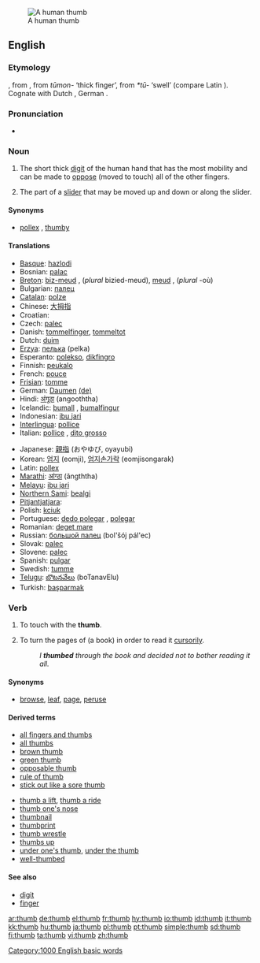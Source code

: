 [[Image:Thumbup.jpg|thumb|A human thumb]]
==English==

===Etymology===
{{OE.}} {{term|þuma|þūma|lang=ang}}, from {{Ger.}}, from {{IE.}} ''tūmon-'' ‘thick finger’, from ''*tū-'' ‘swell’ (compare Latin {{term|tumere|lang=la}}).  Cognate with Dutch {{term|duim|lang=nl}}, German {{term|Daumen|lang=de}}.

===Pronunciation===
*{{audio|en-us-thumb.ogg|Audio (US)}}
*:{{rhymes|ʌm}}

===Noun===
{{en-noun}}

# The short thick [[digit]] of the human hand that has the most mobility and can be made to [[oppose]] (moved to touch) all of the other fingers.
# {{computing}} The part of a [[slider]] that may be moved up and down or along the slider.

====Synonyms====
*{{i-c|digit}} [[pollex]] {{technical}}, [[thumby]] {{colloquial}}

====Translations====
{{trans-top|digit}}
*[[Basque]]: [[hazlodi]]
*Bosnian: [[palac]] {{m}}
*[[Breton]]: [[biz-meud]] {{m}}, (''plural'' bizied-meud), [[meud]] {{m}}, (''plural'' -où)
*Bulgarian: [[палец]] {{m}}
*[[Catalan]]: [[polze]] {{m}}
*Chinese: [[大拇指]]
*Croatian: {{t|hr|palac|m}}
*Czech: [[palec]] {{m}}
*Danish: [[tommelfinger]], [[tommeltot]]
*Dutch: [[duim]] {{m}}
*[[Erzya]]: [[пелька]] (pelka)
*Esperanto: [[polekso]], [[dikfingro]]
*Finnish: [[peukalo]]
*French: [[pouce]] {{m}}
*[[Frisian]]: [[tomme]]
*German: [[Daumen]] {{m}} [[:de:Daumen|(de)]]
*Hindi: [[अंगूठा]] (angooththa)
*Icelandic: [[þumall]] {{m}}, [[þumalfingur]] {{m}}
*Indonesian: [[ibu jari]]
*[[Interlingua]]: [[pollice]]
*Italian: [[pollice]] {{m}}, [[dito grosso]] {{m}}
{{trans-mid}}
*Japanese: [[親指]] (おやゆび, oyayubi)
*Korean: [[엄지]] (eomji), [[엄지손가락]] (eomjisongarak)
*Latin: [[pollex]] {{m}}
*[[Marathi]]: [[आंग्ठा]] (ãngththa)
*[[Melayu]]: [[ibu jari]]
*[[Northern Sami]]: [[bealgi]]
*[[Pitjantjatjara]]: {{unicode|[[maṟa mama]]}}
*Polish: [[kciuk]] {{m}}
*Portuguese: [[dedo polegar]] {{m}}, [[polegar]] {{m}}
*Romanian: [[deget mare]] {{n}}
*Russian: [[большой палец]] (bol'šój pál'ec) {{m}}
*Slovak: [[palec#Slovak|palec]] {{m}}
*Slovene: [[palec]] {{m}}
*Spanish: [[pulgar]] {{m}}
*Swedish: [[tumme]]
*[[Telugu]]: [[బొటనవేలు]] (boTanavElu)
*Turkish: [[başparmak]] {{m}}
{{trans-bottom}}

{{trans-top|computing: of a slider}}
{{trans-mid}}
{{trans-bottom}}

===Verb===
{{en-verb}}

# {{transitive}} To touch with the '''thumb'''.
# {{transitive}} To turn the pages of (a book) in order to read it [[cursorily]].
#:''I '''thumbed''' through the book and decided not to bother reading it all.''

====Synonyms====
*{{i-c|to turn pages}} [[browse]], [[leaf]], [[page]], [[peruse]]

====Derived terms====
{{rel-top|terms derived from "thumb"}}
*[[all fingers and thumbs]]
*[[all thumbs]]
*[[brown thumb]]
*[[green thumb]]
*[[opposable thumb]]
*[[rule of thumb]]
*[[stick out like a sore thumb]]
{{rel-mid}}
*[[thumb a lift]], [[thumb a ride]]
*[[thumb one's nose]]
*[[thumbnail]]
*[[thumbprint]]
*[[thumb wrestle]]
*[[thumbs up]]
*[[under one's thumb]], [[under the thumb]]
*[[well-thumbed]]
{{rel-bottom}}

====See also====
*[[digit]]
*[[finger]]

[[Category:1000 English basic words]]

[[ar:thumb]]
[[de:thumb]]
[[el:thumb]]
[[fr:thumb]]
[[hy:thumb]]
[[io:thumb]]
[[id:thumb]]
[[it:thumb]]
[[kk:thumb]]
[[hu:thumb]]
[[ja:thumb]]
[[pl:thumb]]
[[pt:thumb]]
[[simple:thumb]]
[[sd:thumb]]
[[fi:thumb]]
[[ta:thumb]]
[[vi:thumb]]
[[zh:thumb]]